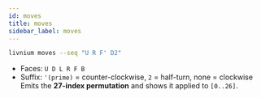 ```yaml
---
id: moves
title: moves
sidebar_label: moves
---
```


```bash
livnium moves --seq "U R F' D2"
```

* Faces: `U D L R F B`
* Suffix: `'(prime)` = counter-clockwise, `2` = half-turn, none = clockwise
  Emits the **27-index permutation** and shows it applied to `[0..26]`.
